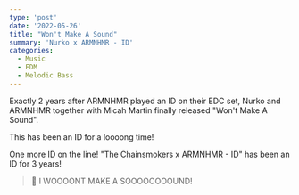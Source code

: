 ```yaml
---
type: 'post'
date: '2022-05-26'
title: "Won't Make A Sound"
summary: 'Nurko x ARMNHMR - ID'
categories:
  - Music
  - EDM
  - Melodic Bass
---
```


Exactly 2 years after ARMNHMR played an ID on their EDC set, Nurko and ARMNHMR together with Micah Martin finally released "Won't Make A Sound".

This has been an ID for a loooong time!

One more ID on the line! "The Chainsmokers x ARMNHMR - ID" has been an ID for 3 years!

> 🎵 I WOOOONT MAKE A SOOOOOOOOUND!

<YouTubeVideo src="https://www.youtube.com/watch?v=uW3HksJXSSA" />
